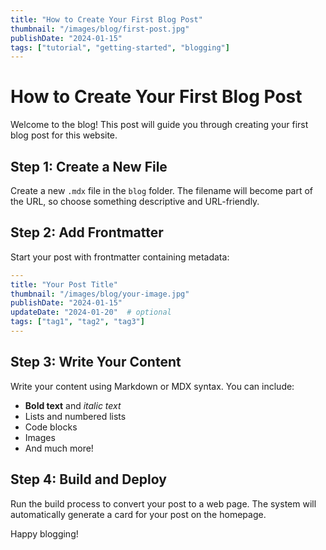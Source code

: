 ```yaml
---
title: "How to Create Your First Blog Post"
thumbnail: "/images/blog/first-post.jpg"
publishDate: "2024-01-15"
tags: ["tutorial", "getting-started", "blogging"]
---
```


# How to Create Your First Blog Post

Welcome to the blog! This post will guide you through creating your first blog post for this website.

## Step 1: Create a New File

Create a new `.mdx` file in the `blog` folder. The filename will become part of the URL, so choose something descriptive and URL-friendly.

## Step 2: Add Frontmatter

Start your post with frontmatter containing metadata:

```yaml
---
title: "Your Post Title"
thumbnail: "/images/blog/your-image.jpg"
publishDate: "2024-01-15"
updateDate: "2024-01-20"  # optional
tags: ["tag1", "tag2", "tag3"]
---
```

## Step 3: Write Your Content

Write your content using Markdown or MDX syntax. You can include:

- **Bold text** and *italic text*
- Lists and numbered lists
- Code blocks
- Images
- And much more!

## Step 4: Build and Deploy

Run the build process to convert your post to a web page. The system will automatically generate a card for your post on the homepage.

Happy blogging!
